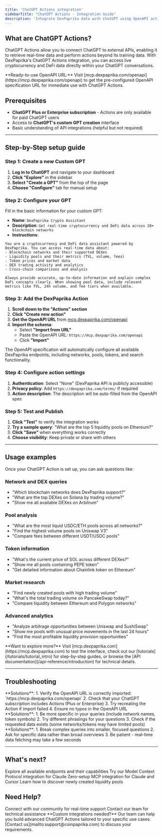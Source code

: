 ```yaml
---
title: 'ChatGPT Actions integration'
sidebarTitle: "ChatGPT Actions - Integration Guide"
description: 'Integrate DexPaprika data with ChatGPT using OpenAPI actions for real-time crypto and DeFi data access directly in your conversations.'
---
```


## What are ChatGPT Actions?

ChatGPT Actions allow you to connect ChatGPT to external APIs, enabling it to retrieve real-time data and perform actions beyond its training data. With DexPaprika's ChatGPT Actions integration, you can access live cryptocurrency and DeFi data directly within your ChatGPT conversations.

<Note>
  **Ready-to-use OpenAPI URL:** Visit [mcp.dexpaprika.com/openapi](https://mcp.dexpaprika.com/openapi) to get the pre-configured OpenAPI specification URL for immediate use with ChatGPT Actions.
</Note>

## Prerequisites

- **ChatGPT Plus or Enterprise subscription** - Actions are only available for paid ChatGPT users
- Access to **ChatGPT's custom GPT creation** interface
- Basic understanding of API integrations (helpful but not required)

---

## Step-by-Step setup guide

### Step 1: Create a new Custom GPT

1. **Log in to ChatGPT** and navigate to your dashboard
2. **Click "Explore"** in the sidebar
3. **Select "Create a GPT"** from the top of the page
4. **Choose "Configure"** tab for manual setup

### Step 2: Configure your GPT

Fill in the basic information for your custom GPT:

- **Name**: `DexPaprika Crypto Assistant`
- **Description**: `Get real-time cryptocurrency and DeFi data across 20+ blockchain networks`
- **Instructions**: 
```
You are a cryptocurrency and DeFi data assistant powered by DexPaprika. You can access real-time data about:
- Blockchain networks and their supported DEXes
- Liquidity pools and their metrics (TVL, volume, fees)
- Token prices and market data
- DEX trading activity and analytics
- Cross-chain comparisons and analysis

Always provide accurate, up-to-date information and explain complex DeFi concepts clearly. When showing pool data, include relevant metrics like TVL, 24h volume, and fee tiers when available.
```

### Step 3: Add the DexPaprika Action

1. **Scroll down to the "Actions" section**
2. **Click "Create new action"**
3. **Get the OpenAPI URL** from [mcp.dexpaprika.com/openapi](https://mcp.dexpaprika.com/openapi)
4. **Import the schema**:
   - Select **"Import from URL"**
   - Paste the OpenAPI URL: `https://mcp.dexpaprika.com/openapi`
   - Click **"Import"**

<Tip>
  The OpenAPI specification will automatically configure all available DexPaprika endpoints, including networks, pools, tokens, and search functionality.
</Tip>

### Step 4: Configure action settings

1. **Authentication**: Select "None" (DexPaprika API is publicly accessible)
2. **Privacy policy**: Add `https://dexpaprika.com/terms/` if required
3. **Action description**: The description will be auto-filled from the OpenAPI spec

### Step 5: Test and Publish

1. **Click "Test"** to verify the integration works
2. **Try a sample query**: "What are the top 5 liquidity pools on Ethereum?"
3. **Click "Save"** when everything works correctly
4. **Choose visibility**: Keep private or share with others

---

## Usage examples

Once your ChatGPT Action is set up, you can ask questions like:

### Network and DEX queries
- "Which blockchain networks does DexPaprika support?"
- "What are the top DEXes on Solana by trading volume?"
- "Show me all available DEXes on Arbitrum"

### Pool analysis
- "What are the most liquid USDC/ETH pools across all networks?"
- "Find the highest volume pools on Uniswap V3"
- "Compare fees between different USDT/USDC pools"

### Token information
- "What's the current price of SOL across different DEXes?"
- "Show me all pools containing PEPE token"
- "Get detailed information about Chainlink token on Ethereum"

### Market research
- "Find newly created pools with high trading volume"
- "What's the total trading volume on PancakeSwap today?"
- "Compare liquidity between Ethereum and Polygon networks"

### Advanced analytics
- "Analyze arbitrage opportunities between Uniswap and SushiSwap"
- "Show me pools with unusual price movements in the last 24 hours"
- "Find the most profitable liquidity provision opportunities"

<Tip>
  **Want to explore more?** Visit [mcp.dexpaprika.com](https://mcp.dexpaprika.com) to test the interface, check out our [tutorials](/tutorials/tutorial_intro) for step-by-step guides, or browse the [API documentation](/api-reference/introduction) for technical details.
</Tip>

---

## Troubleshooting

<AccordionGroup>
<Accordion title="Action not working or returning errors">
**Solutions**:
1. Verify the OpenAPI URL is correctly imported: `https://mcp.dexpaprika.com/openapi`
2. Check that your ChatGPT subscription includes Actions (Plus or Enterprise)
3. Try recreating the Action if import failed
4. Ensure no typos in the OpenAPI URL
</Accordion>

<Accordion title="Limited or missing data">
**Solutions**:
1. Be more specific in your queries (include network names, token symbols)
2. Try different phrasings for your questions
3. Check if the requested data exists (some networks/tokens may have limited pools)
</Accordion>

<Accordion title="Slow response times">
**Solutions**:
1. Break complex queries into smaller, focused questions
2. Ask for specific data rather than broad overviews
3. Be patient - real-time data fetching may take a few seconds
</Accordion>
</AccordionGroup>

---

## What's next?

<CardGroup cols={2}>
  <Card
    title="API Documentation"
    icon="book-open"
    href="/api-reference/introduction"
  >
    Explore all available endpoints and their capabilities
  </Card>
  <Card
    title="MCP Integration"
    icon="plug"
    href="/ai-integration/mcp"
  >
    Try our Model Context Protocol integration for Claude
  </Card>
</CardGroup>

<CardGroup cols={2}>
  <Card
    title="Hosted MCP Server"
    icon="cloud"
    href="/ai-integration/hosted-mcp-server"
  >
    Zero-setup MCP integration for Claude and Cursor
  </Card>
  <Card
    title="Find New Pools"
    icon="plus-circle"
    href="/tutorials/find-new-pools"
  >
    Learn how to discover newly created liquidity pools
  </Card>
</CardGroup>

## Need Help?

<CardGroup cols={2}>
  <Card
    title="Join Our Discord"
    icon="discord"
    href="https://discord.gg/DhJge5TUGM"
  >
    Connect with our community for real-time support
  </Card>
  <Card
    title="Direct Support"
    icon="envelope"
    href="mailto:support@coinpaprika.com"
  >
    Contact our team for technical assistance
  </Card>
</CardGroup>

<Note>
  **Custom integrations needed?** Our team can help you build advanced ChatGPT Actions tailored to your specific use cases. [Contact us](mailto:support@coinpaprika.com) to discuss your requirements.
</Note> 